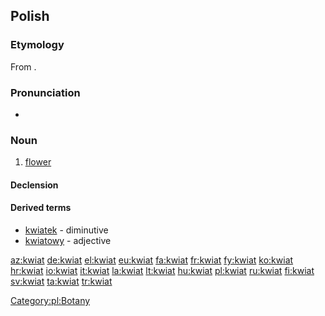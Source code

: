 ==Polish==

===Etymology===
From {{proto|Slavic|květъ|lang=pl}}.

===Pronunciation===
* {{IPA|[kfʲjat̪]|lang=pl}}

===Noun===
{{infl|pl|noun|g=m}}

# [[flower]]

====Declension====
{{pl-decl-noun
|kwiat|kwiaty
|kwiatu|kwiatów
|kwiatowi/kwiatu|kwiatom
|kwiat|kwiaty
|kwiatem|kwiatami
|kwiecie|kwiatach
|kwiecie|kwiaty
}}

====Derived terms====
* [[kwiatek]] - diminutive
* [[kwiatowy]] - adjective

[[Category:pl:Botany]]

[[az:kwiat]]
[[de:kwiat]]
[[el:kwiat]]
[[eu:kwiat]]
[[fa:kwiat]]
[[fr:kwiat]]
[[fy:kwiat]]
[[ko:kwiat]]
[[hr:kwiat]]
[[io:kwiat]]
[[it:kwiat]]
[[la:kwiat]]
[[lt:kwiat]]
[[hu:kwiat]]
[[pl:kwiat]]
[[ru:kwiat]]
[[fi:kwiat]]
[[sv:kwiat]]
[[ta:kwiat]]
[[tr:kwiat]]